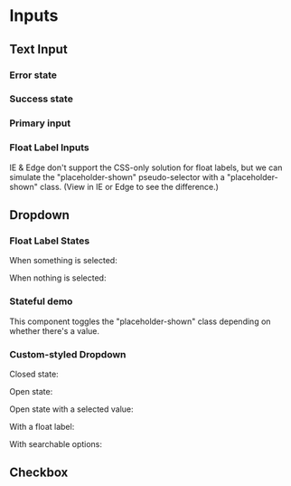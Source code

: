 
# Inputs

## Text Input

<ComponentDemo>
    <TextInput id="username1" placeholder="Enter text..."/>
</ComponentDemo>

### Error state

<ComponentDemo>
    <TextInput id="username2" error/>
</ComponentDemo>

### Success state

<ComponentDemo>
    <TextInput id="username3" success/>
</ComponentDemo>

### Primary input

<ComponentDemo>
    <TextInput id="primary" defaultValue="495837" primary/>
</ComponentDemo>

### Float Label Inputs

<ComponentDemo>
    <FloatLabelTextInput label="Username" id="username4"/>
</ComponentDemo>

<ComponentDemo>
    <FloatLabelPasswordInput label="Password" id="password1"/>
</ComponentDemo>

IE & Edge don't support the CSS-only solution for float labels, but we can simulate the "placeholder-shown" pseudo-selector with a "placeholder-shown" class. (View in IE or Edge to see the difference.)

<ComponentDemo>
    <FloatLabelTextInput inputClassName="placeholder-shown" label="Username" id="username5"/>
</ComponentDemo>

## Dropdown

<ComponentDemo>
    <Dropdown
        placeholder="Select one"
        options={[ "First Value", "Second Value", "Third Value", "Fourth Value" ]}
    />
</ComponentDemo>

### Float Label States

When something is selected:

<ComponentDemo>
    <FloatLabelDropdown
        label="Select one"
        id="float-label-dropdown"
        options={[ "First Value", "Second Value", "Third Value", "Fourth Value" ]}
    />
</ComponentDemo>

When nothing is selected:

<ComponentDemo>
    <FloatLabelDropdown
        inputClassName="placeholder-shown"
        label="Select one"
        options={[ "First Value", "Second Value", "Third Value", "Fourth Value" ]}
    />
</ComponentDemo>

### Stateful demo

This component toggles the "placeholder-shown" class depending on whether there's a value.

<ComponentDemo>
    <FloatLabelDropdownDemo
        label="Select one"
        options={[ "First Value", "Second Value", "Third Value", "Fourth Value" ]}
    />
</ComponentDemo>

### Custom-styled Dropdown

Closed state:

<ComponentDemo>
    <DropdownCustom
        id="dropdownCustom1"
        placeholder="Select one"
        options={[ "First Value", "Second Value", "Third Value", "Fourth Value" ]}
    />
</ComponentDemo>

Open state:

<ComponentDemo>
    <DropdownCustom
        id="dropdownCustom2"
        placeholder="Select one"
        open
        options={[ "First Value", "Second Value", "Third Value", "Fourth Value" ]}
    />
</ComponentDemo>

Open state with a selected value:

<ComponentDemo>
    <DropdownCustom
        id="dropdownCustom3"
        placeholder="Select one"
        open
        options={[ "First Value", "Second Value", "Third Value", "Fourth Value" ]}
        value="Third Value"
    />
</ComponentDemo>

With a float label:

<ComponentDemo>
    <FloatLabelDropdownCustom
        id="dropdownCustom4"
        label="Select one"
        options={[ "First Value", "Second Value", "Third Value", "Fourth Value" ]}
    />
</ComponentDemo>

<ComponentDemo>
    <FloatLabelDropdownCustom
        id="dropdownCustom5"
        label="Select one"
        options={[ "First Value", "Second Value", "Third Value", "Fourth Value" ]}
        value="Third Value"
    />
</ComponentDemo>

<ComponentDemo>
    <FloatLabelDropdownCustom
        id="dropdownCustom6"
        label="Select one"
        open
        options={[ "First Value", "Second Value", "Third Value", "Fourth Value" ]}
        value="Third Value"
    />
</ComponentDemo>

With searchable options:

<ComponentDemo>
    <DropdownCustomSearchable
        id="dropdownCustom1"
        open={false}
        placeholder="Select one"
        options={[ "+1 United States", "+44 United Kingdom", "+61 Australia" ]}
    />
</ComponentDemo>

<ComponentDemo>
    <DropdownCustomSearchable
        id="dropdownCustom1"
        open={true}
        options={[ "+1 United States", "+44 United Kingdom", "+61 Australia" ]}
    />
</ComponentDemo>

## Checkbox

<ComponentDemo>
    <Checkbox id="checkbox1" label="Label"/>
</ComponentDemo>

